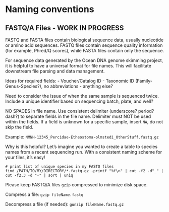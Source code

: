 # Naming conventions

## FASTQ/A Files - WORK IN PROGRESS

FASTQ and FASTA files contain biological sequence data, usually nucleotide or amino acid sequences. FASTQ files contain sequence quality information (for example, Phred/Q scores), while FASTA files contain only the sequence.

For sequence data generated by the Ocean DNA genome skimming project, it is helpful to have a universal format for file names. This will facilitate downstream file parsing and data management.

Ideas for required fields:
- Voucher/Catalog ID
- Taxonomic ID (Family-Genus-Species?), no abbreviations
- anything else?

Need to consider the issue of when the same sample is sequenced twice. Include a unique identifier based on sequencing batch, plate, and well?

NO SPACES in file name. Use consistent delimiter (underscore? period? dash?) to separate fields in the file name. Delimiter must NOT be used within the fields. If a field is unknown for a specific sample, insert `NA`, do not skip the field.

Example: `NMNH-12345_Percidae-Etheostoma-olmstedi_OtherStuff.fastq.gz`

Why is this helpful? Let's imagine you wanted to create a table to species names from a recent sequencing run. With a consistent naming scheme for your files, it's easy!

```
# print list of unique species in my FASTQ files
find /PATH/TO/MY/DIRECTORY/*.fastq.gz -printf "%f\n" | cut -f2 -d"_" | cut -f2,3 -d "-" | sort | uniq
```

Please keep FASTQ/A files `gzip` compressed to minimize disk space.

Compress a file: `gzip fileName.fastq`

Decompress a file (if needed): `gunzip fileName.fastq.gz`
